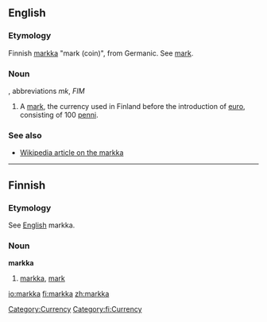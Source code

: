 ==English==
===Etymology===
Finnish [[markka]] "mark (coin)", from Germanic.  See [[mark]].

===Noun===
{{fi-noun}}, abbreviations ''mk'', ''FIM''

# A [[mark]], the currency used in Finland before the introduction of [[euro]], consisting of 100 [[penni]].

===See also===
* [[w:Markka|Wikipedia article on the markka]]

[[Category:Currency]]
----
==Finnish==
===Etymology===
See [[markka#English|English]] markka.

===Noun===
'''markka'''

#[[markka#English|markka]], [[mark]]

[[Category:fi:Currency]]

[[io:markka]]
[[fi:markka]]
[[zh:markka]]